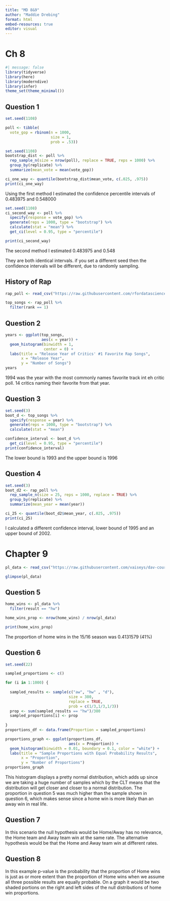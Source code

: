 ```yaml
---
title: "MD 8&9"
author: "Maddie Drebing"
format: html
embed-resources: true
editor: visual
---
```


# Ch 8

```r
#| message: false
library(tidyverse)
library(here)
library(moderndive)
library(infer)
theme_set(theme_minimal())
```

## Question 1

```r
set.seed(1108)

poll <- tibble(
  vote_gop = rbinom(n = 1000,
                    size = 1,
                    prob = .53))
```

```r
set.seed(1108) 
bootstrap_dist <- poll %>%
  rep_sample_n(size = nrow(poll), replace = TRUE, reps = 1000) %>%
  group_by(replicate) %>%
  summarize(mean_vote = mean(vote_gop))

ci_one_way <- quantile(bootstrap_dist$mean_vote, c(.025, .975))
print(ci_one_way)
```

Using the first method I estimated the confidence percentile intervals of 0.483975 and 0.548000

```r
set.seed(1108)  
ci_second_way <- poll %>%
  specify(response = vote_gop) %>%
  generate(reps = 1000, type = "bootstrap") %>%
  calculate(stat = "mean") %>%
  get_ci(level = 0.95, type = "percentile")

print(ci_second_way)
```

The second method I estimated 0.483975 and 0.548

They are both identical intervals. if you set a different seed then the confidence intervals will be different, due to randomly sampling.

## History of Rap

```r
rap_poll <- read_csv("https://raw.githubusercontent.com/rfordatascience/tidytuesday/master/data/2020/2020-04-14/polls.csv")
```

```r
top_songs <- rap_poll %>% 
  filter(rank == 1)
```

## Question 2

```r
years <- ggplot(top_songs,
                aes(x = year)) +
  geom_histogram(binwidth = 1,
                 center = 0) +
  labs(title = "Release Year of Critics' #1 Favorite Rap Songs",
       x = "Release Year",
       y = "Number of Songs")
years
```

1994 was the year with the most commonly names favorite track int eh critic poll. 14 critics naming their favorite from that year.

## Question 3

```r
set.seed(3)
boot_d <- top_songs %>% 
  specify(response = year) %>% 
  generate(reps = 1000, type = "bootstrap") %>% 
  calculate(stat = "mean")
```

```r
confidence_interval <- boot_d %>% 
  get_ci(level = 0.95, type = "percentile")
print(confidence_interval)
```

The lower bound is 1993 and the upper bound is 1996

## Question 4

```r
set.seed(3)
boot_d2 <- rap_poll %>% 
  rep_sample_n(size = 25, reps = 1000, replace = TRUE) %>% 
  group_by(replicate) %>% 
  summarize(mean_year = mean(year))

ci_25 <- quantile(boot_d2$mean_year, c(.025, .975))
print(ci_25)
```

I calculated a different confidence interval, lower bound of 1995 and an upper bound of 2002.

# Chapter 9

```r
pl_data <- read_csv("https://raw.githubusercontent.com/vaiseys/dav-course/main/Data/premier_league.csv")

glimpse(pl_data)
```

## Question 5

```r
home_wins <- pl_data %>% 
  filter(result == "hw")

home_wins_prop <- nrow(home_wins) / nrow(pl_data)

print(home_wins_prop)
```

The proportion of home wins in the 15/16 season was 0.4131579 (41%)

## Question 6

```r
set.seed(22)

sampled_proportions <- c()

for (i in 1:1000) {
  
  sampled_results <- sample(c("aw", "hw" , "d"), 
                            size = 380,
                            replace = TRUE, 
                            prob = c(1/3,1/3,1/3))
  prop <- sum(sampled_results == "hw")/380
  sampled_proportions[i] <- prop
  
}
proportions_df <- data.frame(Proportion = sampled_proportions)
```

```r
proportions_graph <- ggplot(proportions_df,
                            aes(x = Proportion)) + 
  geom_histogram(binwidth = 0.01, boundary = 0.1, color = "white") +
  labs(title = "Sample Proportions with Equal Probability Results",
       x = "Proportion",
       y = "Number of Proportions")
proportions_graph
```

This histogram displays a pretty normal distribution, which adds up since we are taking a huge number of samples which by the CLT means that the distribution will get closer and closer to a normal distribution. The proportion in question 5 was much higher than the sample shown in question 6, which makes sense since a home win is more likely than an away win in real life.

## Question 7

In this scenario the null hypothesis would be Home/Away has no relevance, the Home team and Away team win at the same rate. The alternative hypothesis would be that the Home and Away team win at different rates.

## Question 8

In this example p-value is the probability that the proportion of Home wins is just as or more extent than the proportion of Home wins when we assume all three possible results are equally probable. On a graph it would be two shaded portions on the right and left sides of the null distributions of home win proportions.
